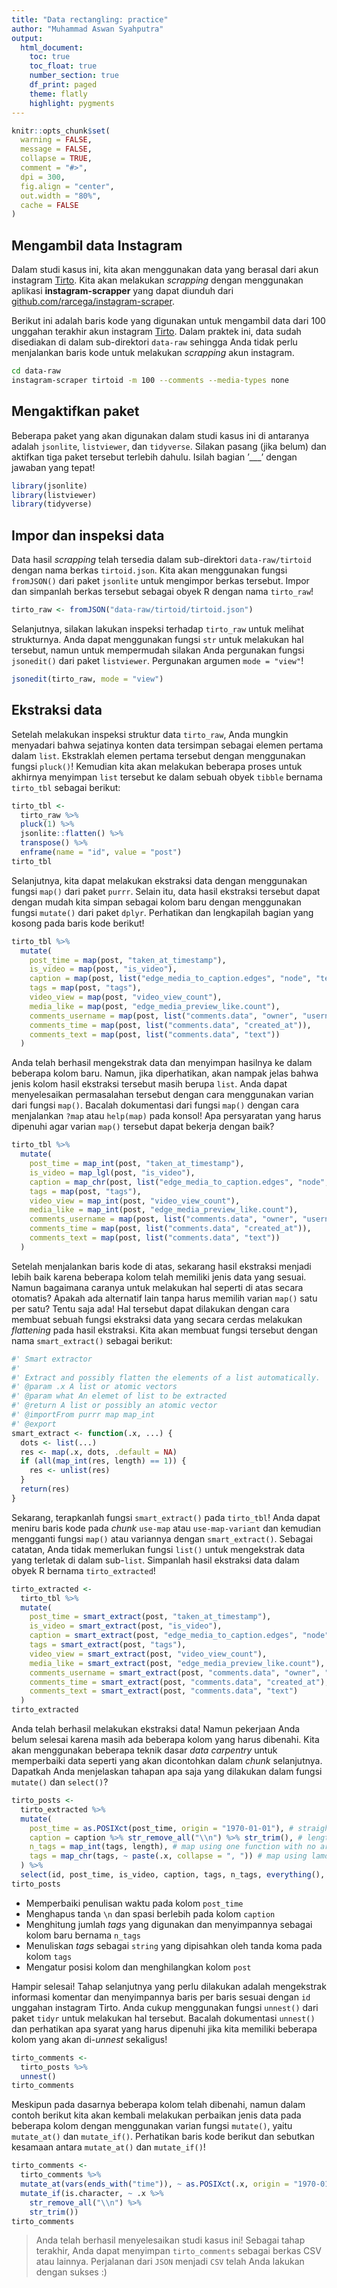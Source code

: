 ```yaml
---
title: "Data rectangling: practice"
author: "Muhammad Aswan Syahputra"
output:
  html_document:
    toc: true
    toc_float: true
    number_section: true
    df_print: paged
    theme: flatly
    highlight: pygments
---
```


```r
knitr::opts_chunk$set(
  warning = FALSE,
  message = FALSE,
  collapse = TRUE,
  comment = "#>",
  dpi = 300,
  fig.align = "center",
  out.width = "80%",
  cache = FALSE
)
```

## Mengambil data Instagram
Dalam studi kasus ini, kita akan menggunakan data yang berasal dari akun instagram [Tirto](https://instagram.com/tirtoid). Kita akan melakukan *scrapping* dengan menggunakan aplikasi **instagram-scrapper** yang dapat diunduh dari [github.com/rarcega/instagram-scraper](https://github.com/rarcega/instagram-scraper).

Berikut ini adalah baris kode yang digunakan untuk mengambil data dari 100 unggahan terakhir akun instagram [Tirto](https://instagram.com/tirtoid). Dalam praktek ini, data sudah disediakan di dalam sub-direktori `data-raw` sehingga Anda tidak perlu menjalankan baris kode untuk melakukan *scrapping* akun instagram.

```bash
cd data-raw
instagram-scraper tirtoid -m 100 --comments --media-types none
```

## Mengaktifkan paket

Beberapa paket yang akan digunakan dalam studi kasus ini di antaranya adalah `jsonlite`, `listviewer`, dan `tidyverse`. Silakan pasang (jika belum) dan aktifkan tiga paket tersebut terlebih dahulu. Isilah bagian '___' dengan jawaban yang tepat!

```r
library(jsonlite)
library(listviewer)
library(tidyverse)
```

## Impor dan inspeksi data

Data hasil *scrapping* telah tersedia dalam sub-direktori `data-raw/tirtoid` dengan nama berkas `tirtoid.json`. Kita akan menggunakan fungsi `fromJSON()` dari paket `jsonlite` untuk mengimpor berkas tersebut. Impor dan simpanlah berkas tersebut sebagai obyek R dengan nama `tirto_raw`!

```r
tirto_raw <- fromJSON("data-raw/tirtoid/tirtoid.json")
```

Selanjutnya, silakan lakukan inspeksi terhadap `tirto_raw` untuk melihat strukturnya. Anda dapat menggunakan fungsi `str` untuk melakukan hal tersebut, namun untuk mempermudah silakan Anda pergunakan fungsi `jsonedit()` dari paket `listviewer`. Pergunakan argumen `mode = "view"`!

```r
jsonedit(tirto_raw, mode = "view")
```

## Ekstraksi data

Setelah melakukan inspeksi struktur data `tirto_raw`, Anda mungkin menyadari bahwa sejatinya konten data tersimpan sebagai elemen pertama dalam `list`. Ekstraklah elemen pertama tersebut dengan menggunakan fungsi `pluck()`! Kemudian kita akan melakukan beberapa proses untuk akhirnya menyimpan `list` tersebut ke dalam sebuah obyek `tibble` bernama `tirto_tbl` sebagai berikut:

```r
tirto_tbl <-
  tirto_raw %>%
  pluck(1) %>%
  jsonlite::flatten() %>%
  transpose() %>%
  enframe(name = "id", value = "post")
tirto_tbl
```

Selanjutnya, kita dapat melakukan ekstraksi data dengan menggunakan fungsi `map()` dari paket `purrr`. Selain itu, data hasil ekstraksi tersebut dapat dengan mudah kita simpan sebagai kolom baru dengan menggunakan fungsi `mutate()` dari paket `dplyr`. Perhatikan dan lengkapilah bagian yang kosong pada baris kode berikut!

```r
tirto_tbl %>%
  mutate(
    post_time = map(post, "taken_at_timestamp"),
    is_video = map(post, "is_video"),
    caption = map(post, list("edge_media_to_caption.edges", "node", "text")),
    tags = map(post, "tags"),
    video_view = map(post, "video_view_count"),
    media_like = map(post, "edge_media_preview_like.count"),
    comments_username = map(post, list("comments.data", "owner", "username")),
    comments_time = map(post, list("comments.data", "created_at")),
    comments_text = map(post, list("comments.data", "text"))
  )
```

Anda telah berhasil mengekstrak data dan menyimpan hasilnya ke dalam beberapa kolom baru. Namun, jika diperhatikan, akan nampak jelas bahwa jenis kolom hasil ekstraksi tersebut masih berupa `list`. Anda dapat menyelesaikan permasalahan tersebut dengan cara menggunakan varian dari fungsi `map()`. Bacalah dokumentasi dari fungsi `map()` dengan cara menjalankan `?map` atau `help(map)` pada konsol! Apa persyaratan yang harus dipenuhi agar varian `map()` tersebut dapat bekerja dengan baik?

```r
tirto_tbl %>%
  mutate(
    post_time = map_int(post, "taken_at_timestamp"),
    is_video = map_lgl(post, "is_video"),
    caption = map_chr(post, list("edge_media_to_caption.edges", "node", "text")),
    tags = map(post, "tags"),
    video_view = map_int(post, "video_view_count"),
    media_like = map_int(post, "edge_media_preview_like.count"),
    comments_username = map(post, list("comments.data", "owner", "username")),
    comments_time = map(post, list("comments.data", "created_at")),
    comments_text = map(post, list("comments.data", "text"))
  )
```

Setelah menjalankan baris kode di atas, sekarang hasil ekstraksi menjadi lebih baik karena beberapa kolom telah memiliki jenis data yang sesuai. Namun bagaimana caranya untuk melakukan hal seperti di atas secara otomatis? Apakah ada alternatif lain tanpa harus memilih varian `map()` satu per satu? Tentu saja ada! Hal tersebut dapat dilakukan dengan cara membuat sebuah fungsi ekstraksi data yang secara cerdas melakukan *flattening* pada hasil ekstraksi. Kita akan membuat fungsi tersebut dengan nama `smart_extract()` sebagai berikut:

```r
#' Smart extractor
#'
#' Extract and possibly flatten the elements of a list automatically.
#' @param .x A list or atomic vectors
#' @param what An elemet of list to be extracted
#' @return A list or possibly an atomic vector
#' @importFrom purrr map map_int
#' @export
smart_extract <- function(.x, ...) {
  dots <- list(...)
  res <- map(.x, dots, .default = NA)
  if (all(map_int(res, length) == 1)) {
    res <- unlist(res)
  }
  return(res)
}
```

Sekarang, terapkanlah fungsi `smart_extract()` pada `tirto_tbl`! Anda dapat meniru baris kode pada *chunk* `use-map` atau `use-map-variant` dan kemudian mengganti fungsi `map()` atau variannya dengan `smart_extract()`. Sebagai catatan, Anda tidak memerlukan fungsi `list()` untuk mengekstrak data yang terletak di dalam sub-`list`. Simpanlah hasil ekstraksi data dalam obyek R bernama `tirto_extracted`!

```r
tirto_extracted <-
  tirto_tbl %>%
  mutate(
    post_time = smart_extract(post, "taken_at_timestamp"),
    is_video = smart_extract(post, "is_video"),
    caption = smart_extract(post, "edge_media_to_caption.edges", "node", "text"),
    tags = smart_extract(post, "tags"),
    video_view = smart_extract(post, "video_view_count"),
    media_like = smart_extract(post, "edge_media_preview_like.count"),
    comments_username = smart_extract(post, "comments.data", "owner", "username"),
    comments_time = smart_extract(post, "comments.data", "created_at"),
    comments_text = smart_extract(post, "comments.data", "text")
  )
tirto_extracted
```

Anda telah berhasil melakukan ekstraksi data! Namun pekerjaan Anda belum selesai karena masih ada beberapa kolom yang harus dibenahi. Kita akan menggunakan beberapa teknik dasar *data carpentry* untuk memperbaiki data seperti yang akan dicontohkan dalam *chunk* selanjutnya. Dapatkah Anda menjelaskan tahapan apa saja yang dilakukan dalam fungsi `mutate()` dan `select()`?

```r
tirto_posts <-
  tirto_extracted %>%
  mutate(
    post_time = as.POSIXct(post_time, origin = "1970-01-01"), # straighforward processing
    caption = caption %>% str_remove_all("\\n") %>% str_trim(), # lengthly processing
    n_tags = map_int(tags, length), # map using one function with no arguments
    tags = map_chr(tags, ~ paste(.x, collapse = ", ")) # map using lamda function
  ) %>%
  select(id, post_time, is_video, caption, tags, n_tags, everything(), -post)
tirto_posts
```

+ Memperbaiki penulisan waktu pada kolom `post_time`
+ Menghapus tanda `\n` dan spasi berlebih pada kolom `caption`
+ Menghitung jumlah *tags* yang digunakan dan menyimpannya sebagai kolom baru bernama `n_tags`
+ Menuliskan *tags* sebagai `string` yang dipisahkan oleh tanda koma pada kolom `tags`
+ Mengatur posisi kolom dan menghilangkan kolom `post`

Hampir selesai! Tahap selanjutnya yang perlu dilakukan adalah mengekstrak informasi komentar dan menyimpannya baris per baris sesuai dengan `id` unggahan instagram Tirto. Anda cukup menggunakan fungsi `unnest()` dari paket `tidyr` untuk melakukan hal tersebut. Bacalah dokumentasi `unnest()` dan perhatikan apa syarat yang harus dipenuhi jika kita memiliki beberapa kolom yang akan di-*unnest* sekaligus!

```r
tirto_comments <-
  tirto_posts %>%
  unnest()
tirto_comments
```

Meskipun pada dasarnya beberapa kolom telah dibenahi, namun dalam contoh berikut kita akan kembali melakukan perbaikan jenis data pada beberapa kolom dengan menggunakan varian fungsi `mutate()`, yaitu `mutate_at()` dan `mutate_if()`. Perhatikan baris kode berikut dan sebutkan kesamaan antara `mutate_at()` dan `mutate_if()`!

```r
tirto_comments <- 
  tirto_comments %>%
  mutate_at(vars(ends_with("time")), ~ as.POSIXct(.x, origin = "1970-01-01")) %>%
  mutate_if(is.character, ~ .x %>%
    str_remove_all("\\n") %>%
    str_trim())
tirto_comments
```

> Anda telah berhasil menyelesaikan studi kasus ini! Sebagai tahap terakhir, Anda dapat menyimpan `tirto_comments` sebagai berkas CSV atau lainnya. Perjalanan dari `JSON` menjadi `CSV` telah Anda lakukan dengan sukses :)
